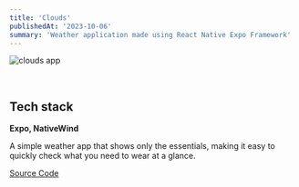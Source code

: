 ```yaml
---
title: 'Clouds'
publishedAt: '2023-10-06'
summary: 'Weather application made using React Native Expo Framework'
---
```


![clouds app](/clouds.png)

&nbsp;
&nbsp;

## Tech stack

**Expo, NativeWind**

A simple weather app that shows only the essentials, making it easy to quickly check what you need to wear at a glance.

[Source Code](https://github.com/noahwhlim/clouds)

